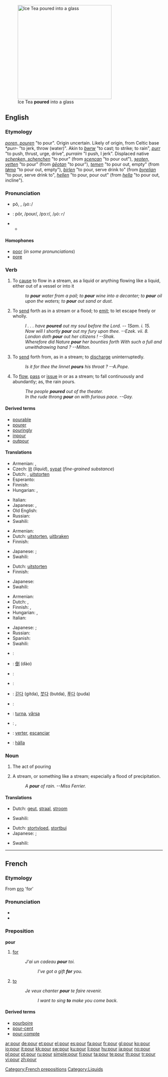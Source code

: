 [[Image:Ice Tea.jpg|thumb|300px|right|Ice Tea '''poured''' into a glass]]
==English==

===Etymology===
{{etyl|enm}} ''[[pouren#Middle English|poren, pouren]]'' "to pour". Origin uncertain. Likely of {{etyl|cel}} origin, from Celtic base *''purr-'' "to jerk, throw (water)". Akin to {{etyl|cym|-}} ''[[bwrw]]'' "to cast; to strike; to rain", {{etyl|gd|-}} ''[[purr#Scottish Gaelic|purr]]'' "to push, thrust, urge, drive", {{etyl|ga|-}} ''purraim'' "I push, I jerk". Displaced native {{enm}} ''[[schenchen#Middle English|schenken, schenchen]]'' "to pour" (from {{ang}} ''[[scencan#Old English|scencan]]'' "to pour out"), {{enm}} ''[[yetten#Middle English|ȝeoten, yetten]]'' "to pour" (from {{ang}} ''[[geotan#Old Enlgish|ġēotan]]'' "to pour"), {{enm}} ''[[temen#Middle English|temen]]'' "to pour out, empty" (from {{non}} ''[[tœma#Old Norse|tǿma]]'' "to pour out, empty"), {{enm}} ''[[birlen#Middle English|birlen]]'' "to pour, serve drink to" (from {{ang}} ''[[byrelian#Old English|byrelian]]'' "to pour, serve drink to", {{enm}} ''[[hellen#Middle English|hellen]]'' "to pour, pour out" (from {{non}} ''[[hella#Old Norse|hella]]'' "to pour out, incline").

===Pronunciation===
* {{a|RP}} pô, {{IPAchar|/pɔː/}}, /<tt>pO:</tt>/
* {{a|US}}: pôr, /poʊr/, /pɔːr/, /<tt>pO:r</tt>/
* {{audio|En-us-pour.ogg|Audio (US)}}
** {{rhymes|ɔː(r)}}

====Homophones====
* [[poor]] (''in some pronunciations'')
* [[pore]]

===Verb===
{{en-verb}}

# {{transitive}} To [[cause]] to flow in a stream, as a liquid or anything flowing like a liquid, either out of a vessel or into it
#: ''to '''pour''' water from a pail; to '''pour''' wine into a decanter; to '''pour''' oil upon the waters; to '''pour''' out sand or dust.''
# {{transitive}} To [[send]] forth as in a stream or a flood; to [[emit]]; to let escape freely or wholly.
#: ''I . . . have '''poured''' out my soul before the Lord. -- 1Sam. i. 15.''
#: ''Now will I shortly '''pour''' out my fury upon thee. --Ezek. vii. 8.''
#: ''London doth '''pour''' out her citizens !   --Shak.''
#: ''Wherefore did Nature '''pour''' her bounties forth With such a full and unwithdrawing hand ?  --Milton.''
# {{transitive}} To [[send]] forth from, as in a stream; to [[discharge]] uninterruptedly.
#: ''Is it for thee the linnet '''pours''' his throat ? --A.Pope.''
# {{intransitive}} To [[flow]], [[pass]] or [[issue]] in or as a stream; to fall continuously and abundantly; as, the rain pours.
#: ''The people '''poured''' out of the theater.''
#: ''In the rude throng '''pour''' on with furious pace. --Gay.''

====Derived terms====
* [[pourable]]
* [[pourer]]
* [[pouringly]]
* [[inpour]]
* [[outpour]]

====Translations====
{{trans-top|to cause to flow in a stream}}
* Armenian: {{t-|hy|թափել|tr=t’ap’el}},  {{t-|hy|լցնել|tr=lc’nel}}
* Czech: [[lít]] (''liquid''), [[sypat]] (''fine-grained substance'')
* Dutch: {{t+|nl|gieten}}, [[uitstorten]]
* Esperanto: {{t-|eo|verŝi|xs=Esperanto}}
* Finnish: {{t+|fi|kaataa}}
* Hungarian: {{t+|hu|önt}},  {{t+|hu|tölt}}
{{trans-mid}}
* Italian: {{t+|it|versare}}
* Japanese: {{t|ja|注ぐ|tr=そそぐ, sosogu}}, {{t|ja|注ぐ|tr=tsugu}}
* Old English: {{t+|ang|ȝeotan|xs=Old English}}
* Russian: {{t+|ru|лить|tr=lit’}} {{impf}}
* Swahili: {{t+|sw|mwaga|xs=Swahili}}
{{trans-bottom}}

{{trans-top|to send forth as in a stream or a flood}}
* Armenian: {{t-|hy|թափել|tr=t’ap’el}}
* Dutch: [[uitstorten]], [[uitbraken]]
* Finnish: {{t|fi|vuodattaa}}
{{trans-mid}}
* Japanese: {{t|ja|注ぐ|tr=そそぐ, sosogu}}; {{qualifier|words in one's negative mind}} {{t|ja|吐露する|tr=toro suru}}
* Swahili: {{t+|sw|mwaga|xs=Swahili}}
{{trans-bottom}}

{{trans-top|to send forth from, as in a stream; to discharge uninterruptedly}}
* Dutch: [[uitstorten]]
* Finnish: {{t|fi|vuodattaa}}
{{trans-mid}}
* Japanese: {{t|ja|溢れ出る|tr=afure-deru}}
* Swahili: {{t+|sw|mwaga|xs=Swahili}}
{{trans-bottom}}

{{trans-top|to flow, pass or issue in or as a stream}}
* Armenian: {{t|hy|թափվել|tr=t’ap’vel}}
* Dutch: {{t+|nl|stromen}}, {{t-|nl|gutsen}}
* Finnish: {{t-|fi|valua}}, {{t-|fi|virrata}}
* Hungarian: {{t|hu|ömlik}}, {{t-|hu|zuhog}}
* Italian: {{t+|it|diluviare}}
{{trans-mid}}
* Japanese: {{qualifier|flow out}} {{t|ja|流れ出る|tr=nagare-deru}}; {{qualifier|issue in}} {{t|ja|殺到する|tr=sattō suru}}
* Russian: {{t+|ru|литься|tr=lít’s’a}} {{impf}}
* Spanish: {{t-|es|diluviar}}
* Swahili: {{t+|sw|mwaga|xs=Swahili}}
{{trans-bottom}}

{{checktrans-top}}
* {{ttbc|Arabic}}: {{Arab|[[سكب]]}} {{IPAchar|(sákaba)}}
* {{ttbc|Chinese}}: [[倒]] (dào)
* {{ttbc|French}}: {{t+|fr|verser}}
* {{ttbc|German}}: {{t+|de|gießen}}

{{checktrans-mid}}
* {{ttbc|Korean}}: [[긷다]] (gitda), [[붓다]] (butda), [[푸다]] (puda)
* {{ttbc|Portuguese}}: {{t+|pt|despejar}}
* {{ttbc|Romanian}}: [[turna]], [[vărsa]]
* {{ttbc|Serbian}}: {{t-|sr|liti}}, {{t-|sr|sipati}}
* {{ttbc|Spanish}}: [[verter]], [[escanciar]]
* {{ttbc|Swedish}}: [[hälla]]
{{checktrans-bottom}}

===Noun===
{{en-noun}}

# The act of pouring
# {{colloquial}} A stream, or something like a stream; especially a flood of precipitation.
#: ''A '''pour''' of rain. --Miss Ferrier.''

====Translations====
{{trans-top|a stream, or something like a stream; a flood}}
* Dutch: [[geut]], [[straal]], [[stroom]]
{{trans-mid}}
* Swahili: {{t+|sw|mwaga|xs=Swahili}}
{{trans-bottom}}

{{trans-top|a flood of precipitation}}
* Dutch: [[stortvloed]], [[stortbui]] {{f}}
* Japanese: {{t-|ja|注入|tr=chūnyū}}; {{t|ja|流出|tr=ryūshutsu}}
{{trans-mid}}
* Swahili: {{t+|sw|mwaga|xs=Swahili}}
{{trans-bottom}}

----

==French==

===Etymology===
From {{etyl|la|fr}} [[pro]] 'for'

===Pronunciation===
* {{audio|Fr-pour.ogg|audio}}
* {{IPA|/puʁ/ |lang=fr}}

===Preposition===
'''pour'''

# [[for]]
#: ''J'ai un cadeau '''pour''' toi.''
#:: ''I've got a gift '''for''' you.''
# [[to]]
#: ''Je veux chanter '''pour''' te faire revenir.''
#:: ''I want to sing '''to''' make you come back.''

====Derived terms====
* [[pourboire]] {{m}}
* [[pour-cent]] {{m}}
* [[pour-compte]] {{m}}

[[Category:French prepositions]]
[[Category:Liquids]]

[[ar:pour]]
[[de:pour]]
[[et:pour]]
[[el:pour]]
[[es:pour]]
[[fa:pour]]
[[fr:pour]]
[[gl:pour]]
[[ko:pour]]
[[io:pour]]
[[it:pour]]
[[kk:pour]]
[[sw:pour]]
[[ku:pour]]
[[li:pour]]
[[hu:pour]]
[[ja:pour]]
[[no:pour]]
[[pl:pour]]
[[pt:pour]]
[[ru:pour]]
[[simple:pour]]
[[fi:pour]]
[[ta:pour]]
[[te:pour]]
[[th:pour]]
[[tr:pour]]
[[vi:pour]]
[[zh:pour]]
